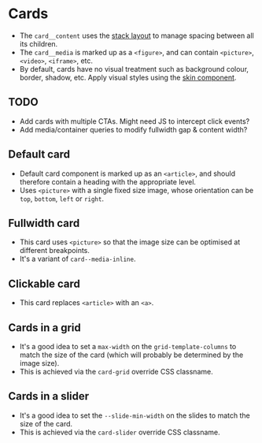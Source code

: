 
# Cards
- The `card__content` uses the [stack layout](/story/layout-stack--stack) to manage spacing between all its children.
- The `card__media` is marked up as a `<figure>`, and can contain `<picture>`, `<video>`, `<iframe>`, etc.
- By default, cards have no visual treatment such as background colour, border, shadow, etc. Apply visual styles using the [skin component](/story/components-skin--skin).

## TODO
- Add cards with multiple CTAs. Might need JS to intercept click events?
- Add media/container queries to modify fullwidth gap & content width?

## Default card
- Default card component is marked up as an `<article>`, and should therefore contain a heading with the appropriate level.
- Uses `<picture>` with a single fixed size image, whose orientation can be `top`, `bottom`, `left` or `right`.

<Preview>
    <Story id="components-cards--default-card" />
</Preview>

## Fullwidth card
- This card uses `<picture>` so that the image size can be optimised at different breakpoints.
- It's a variant of `card--media-inline`.

<Preview>
    <Story id="components-cards--fullwidth-card" />
</Preview>

## Clickable card
- This card replaces `<article>` with an `<a>`.

<Preview>
    <Story id="components-cards--clickable-card" />
</Preview>

## Cards in a grid
- It's a good idea to set a `max-width` on the `grid-template-columns` to match the size of the card (which will probably be determined by the image size).
- This is achieved via the `card-grid` override CSS classname.

<Preview>
    <Story id="components-cards--card-grid" />
</Preview>

## Cards in a slider
- It's a good idea to set the `--slide-min-width` on the slides to match the size of the card.
- This is achieved via the `card-slider` override CSS classname.

<Preview>
    <Story id="components-cards--card-slider" />
</Preview>
